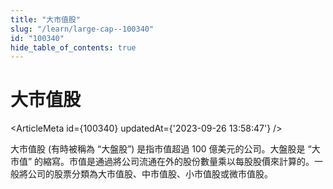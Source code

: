 ```yaml
---
title: "大市值股"
slug: "/learn/large-cap--100340"
id: "100340"
hide_table_of_contents: true
---
```



# 大市值股

<ArticleMeta id={100340} updatedAt={'2023-09-26 13:58:47'} />
<div className='border-solid border-b border-t-0 my-4 border-[var(--ifm-color-gray-300)]' />

大市值股 (有時被稱為 “大盤股”) 是指市值超過 100 億美元的公司。大盤股是 “大市值” 的縮寫。市值是通過將公司流通在外的股份數量乘以每股股價來計算的。一般將公司的股票分類為大市值股、中市值股、小市值股或微市值股。
